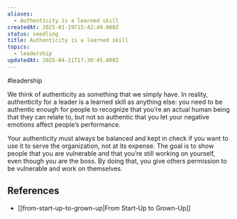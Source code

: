 ```yaml
---
aliases:
  - Authenticity is a learned skill
createdAt: 2025-01-19T15:42:49.000Z
status: seedling
title: Authenticity is a learned skill
topics:
  - leadership
updatedAt: 2025-04-21T17:30:45.000Z
---
```

#leadership

We think of authenticity as something that we simply have. In reality, authenticity for a leader is a learned skill as anything else: you need to be authentic enough for people to recognize that you’re an actual human being that they can relate to, but not so authentic that you let your negative emotions affect people’s performance.

Your authenticity must always be balanced and kept in check if you want to use it to serve the organization, not at its expense. The goal is to show people that you are vulnerable and that you’re still working on yourself, even though you are the boss. By doing that, you give others permission to be vulnerable and work on themselves.

## References

- [[from-start-up-to-grown-up|From Start-Up to Grown-Up]]
